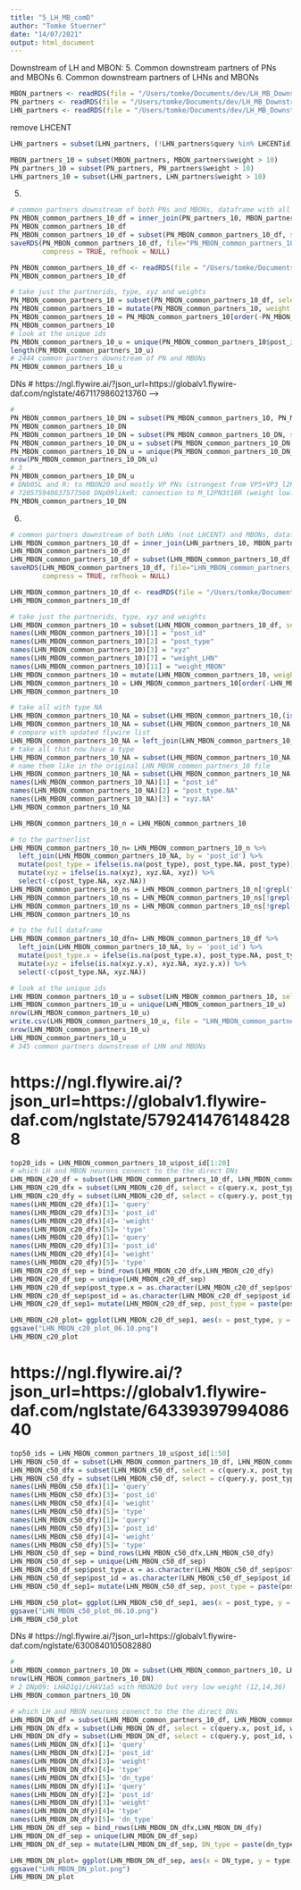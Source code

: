 ```yaml
---
title: "5_LH_MB_comD"
author: "Tomke Stuerner"
date: "14/07/2021"
output: html_document
---
```

Downstream of LH and MBON:
5. Common downstream partners of PNs and MBONs
6. Common downstream partners of LHNs and MBONs
```r
MBON_partners <- readRDS(file = "/Users/tomke/Documents/dev/LH_MB_Downstream/MBON_partner_summary_out_types_06.10.Rds")
PN_partners <- readRDS(file = "/Users/tomke/Documents/dev/LH_MB_Downstream/PN_partner_summary_out_types_05.10.Rds")
LHN_partners <- readRDS(file = "/Users/tomke/Documents/dev/LH_MB_Downstream/LHN_partner_summary_out_types_05.10.Rds")
```
remove LHCENT
```r
LHN_partners = subset(LHN_partners, (!LHN_partners$query %in% LHCENTid))
```

```r
MBON_partners_10 = subset(MBON_partners, MBON_partners$weight > 10)
PN_partners_10 = subset(PN_partners, PN_partners$weight > 10)
LHN_partners_10 = subset(LHN_partners, LHN_partners$weight > 10)
```
5.
```r
# common partners downstream of both PNs and MBONs, dataframe with all information
PN_MBON_common_partners_10_df = inner_join(PN_partners_10, MBON_partners_10, by = "post_id")
PN_MBON_common_partners_10_df
PN_MBON_common_partners_10_df = subset(PN_MBON_common_partners_10_df, select = -c(post_type, xyz.y.y) )
saveRDS(PN_MBON_common_partners_10_df, file="PN_MBON_common_partners_10_df_06.10.Rds", version = NULL,
        compress = TRUE, refhook = NULL)
```
```r
PN_MBON_common_partners_10_df <- readRDS(file = "/Users/tomke/Documents/dev/LH_MB_Downstream/PN_MBON_common_partners_10_df_14.7.Rds")
PN_MBON_common_partners_10_df
```

```r
# take just the partnerids, type, xyz and weights
PN_MBON_common_partners_10 = subset(PN_MBON_common_partners_10_df, select = c(post_id, type, xyz.y.x, PN_type, query.x, weight.x, MBON_type, query.y, weight.y) )
PN_MBON_common_partners_10 = mutate(PN_MBON_common_partners_10, weight = ((weight.x + weight.y)/2)) # average the weight of MBON and PN
PN_MBON_common_partners_10 = PN_MBON_common_partners_10[order(-PN_MBON_common_partners_10$weight),] # sort by that weight to see the top targets
PN_MBON_common_partners_10
# look at the unique ids
PN_MBON_common_partners_10_u = unique(PN_MBON_common_partners_10$post_id)
length(PN_MBON_common_partners_10_u)
# 2444 common partners downstream of PN and MBONs
PN_MBON_common_partners_10_u
```
DNs
# https://ngl.flywire.ai/?json_url=https://globalv1.flywire-daf.com/nglstate/4671179860213760 -->
```r
# 
PN_MBON_common_partners_10_DN = subset(PN_MBON_common_partners_10, PN_MBON_common_partners_10$post_id %in% p_DNid)
PN_MBON_common_partners_10_DN
PN_MBON_common_partners_10_DN = subset(PN_MBON_common_partners_10_DN, select = c(post_id, type, xyz.y.x, PN_type, query.x, weight.x, MBON_type, query.y, weight.y, weight))
PN_MBON_common_partners_10_DN_u = subset(PN_MBON_common_partners_10_DN, select = c(post_id, type, xyz.y.x))
PN_MBON_common_partners_10_DN_u = unique(PN_MBON_common_partners_10_DN_u)
nrow(PN_MBON_common_partners_10_DN_u)
# 3
PN_MBON_common_partners_10_DN_u
# DNb05L and R: to MBON20 and mostly VP PNs (strongest from VP5+VP3_l2PN, VP2_l2PN, VP2_adPN)
# 720575940637577560 DNp09likeR: connection to M_l2PN3t18R (weight low: 18,21)
PN_MBON_common_partners_10_DN
```

6.
```r
# common partners downstream of both LHNs (not LHCENT) and MBONs, dataframe with all information
LHN_MBON_common_partners_10_df = inner_join(LHN_partners_10, MBON_partners_10, by = "post_id")
LHN_MBON_common_partners_10_df
LHN_MBON_common_partners_10_df = subset(LHN_MBON_common_partners_10_df, select = -c(post_type.y, xyz.y.y) )
saveRDS(LHN_MBON_common_partners_10_df, file="LHN_MBON_common_partners_10_df_06.10.Rds", version = NULL,
        compress = TRUE, refhook = NULL)
```

```r
LHN_MBON_common_partners_10_df <- readRDS(file = "/Users/tomke/Documents/dev/LH_MB_Downstream/LHN_MBON_common_partners_10_df_29.9.Rds")
LHN_MBON_common_partners_10_df
```

```r
# take just the partnerids, type, xyz and weights
LHN_MBON_common_partners_10 = subset(LHN_MBON_common_partners_10_df, select = c(post_id, post_type.x, xyz.y.x, LHN_type, query.x, xyz.x.x, weight.x, MBON_type, query.y, xyz.x.y, weight.y) )
names(LHN_MBON_common_partners_10)[1] = "post_id"
names(LHN_MBON_common_partners_10)[2] = "post_type"
names(LHN_MBON_common_partners_10)[3] = "xyz"
names(LHN_MBON_common_partners_10)[7] = "weight_LHN"
names(LHN_MBON_common_partners_10)[11] = "weight_MBON"
LHN_MBON_common_partners_10 = mutate(LHN_MBON_common_partners_10, weight = ((weight_LHN + weight_MBON)/2)) # average the weight of MBON and PN
LHN_MBON_common_partners_10 = LHN_MBON_common_partners_10[order(-LHN_MBON_common_partners_10$weight),] # sort by that weight to see the top targets
LHN_MBON_common_partners_10
```
```r
# take all with type NA
LHN_MBON_common_partners_10_NA = subset(LHN_MBON_common_partners_10,(is.na(LHN_MBON_common_partners_10$post_type)))
LHN_MBON_common_partners_10_NA = subset(LHN_MBON_common_partners_10_NA, select = c(post_id, post_type))
# compare with updated flywire list
LHN_MBON_common_partners_10_NA = left_join(LHN_MBON_common_partners_10_NA, flywire_types, by = "post_id")
# take all that now have a type
LHN_MBON_common_partners_10_NA = subset(LHN_MBON_common_partners_10_NA, (!is.na(LHN_MBON_common_partners_10_NA$type)))
# name them like in the original LHN_MBON_common_partners_10 file
LHN_MBON_common_partners_10_NA = subset(LHN_MBON_common_partners_10_NA, select = c(-post_type))
names(LHN_MBON_common_partners_10_NA)[1] = "post_id"
names(LHN_MBON_common_partners_10_NA)[2] = "post_type.NA"
names(LHN_MBON_common_partners_10_NA)[3] = "xyz.NA"
LHN_MBON_common_partners_10_NA 
```
```r
LHN_MBON_common_partners_10_n = LHN_MBON_common_partners_10

# to the partnerlist
LHN_MBON_common_partners_10_n= LHN_MBON_common_partners_10_n %>%
  left_join(LHN_MBON_common_partners_10_NA, by = 'post_id') %>%
  mutate(post_type = ifelse(is.na(post_type), post_type.NA, post_type)) %>%
  mutate(xyz = ifelse(is.na(xyz), xyz.NA, xyz)) %>%
  select(-c(post_type.NA, xyz.NA))
LHN_MBON_common_partners_10_ns = LHN_MBON_common_partners_10_n[!grepl("LH",LHN_MBON_common_partners_10_n$post_type),, drop=FALSE]
LHN_MBON_common_partners_10_ns = LHN_MBON_common_partners_10_ns[!grepl("MBON",LHN_MBON_common_partners_10_ns$post_type),, drop=FALSE]
LHN_MBON_common_partners_10_ns = LHN_MBON_common_partners_10_ns[!grepl("PN",LHN_MBON_common_partners_10_ns$post_type),, drop=FALSE]
LHN_MBON_common_partners_10_ns

# to the full dataframe
LHN_MBON_common_partners_10_dfn= LHN_MBON_common_partners_10_df %>%
  left_join(LHN_MBON_common_partners_10_NA, by = 'post_id') %>%
  mutate(post_type.x = ifelse(is.na(post_type.x), post_type.NA, post_type.x)) %>%
  mutate(xyz = ifelse(is.na(xyz.y.x), xyz.NA, xyz.y.x)) %>%
  select(-c(post_type.NA, xyz.NA))

```
```r
# look at the unique ids
LHN_MBON_common_partners_10_u = subset(LHN_MBON_common_partners_10, select = c(post_id, post_type, xyz))
LHN_MBON_common_partners_10_u = unique(LHN_MBON_common_partners_10_u)
nrow(LHN_MBON_common_partners_10_u)
write.csv(LHN_MBON_common_partners_10_u, file = "LHN_MBON_common_partners_10_u_06.10.csv")
nrow(LHN_MBON_common_partners_10_u) 
LHN_MBON_common_partners_10_u
# 345 common partners downstream of LHN and MBONs
```
# https://ngl.flywire.ai/?json_url=https://globalv1.flywire-daf.com/nglstate/5792414761484288
```r
top20_ids = LHN_MBON_common_partners_10_u$post_id[1:20]
# which LH and MBON neurons conenct to the the direct DNs
LHN_MBON_c20_df = subset(LHN_MBON_common_partners_10_df, LHN_MBON_common_partners_10_df$post_id %in% top20_ids) 
LHN_MBON_c20_dfx = subset(LHN_MBON_c20_df, select = c(query.x, post_type.x, post_id, weight.x, LHN_type))
LHN_MBON_c20_dfy = subset(LHN_MBON_c20_df, select = c(query.y, post_type.x, post_id, weight.y, MBON_type))
names(LHN_MBON_c20_dfx)[1]= 'query'
names(LHN_MBON_c20_dfx)[3]= 'post_id'
names(LHN_MBON_c20_dfx)[4]= 'weight'
names(LHN_MBON_c20_dfx)[5]= 'type'
names(LHN_MBON_c20_dfy)[1]= 'query'
names(LHN_MBON_c20_dfy)[3]= 'post_id'
names(LHN_MBON_c20_dfy)[4]= 'weight'
names(LHN_MBON_c20_dfy)[5]= 'type'
LHN_MBON_c20_df_sep = bind_rows(LHN_MBON_c20_dfx,LHN_MBON_c20_dfy)
LHN_MBON_c20_df_sep = unique(LHN_MBON_c20_df_sep)
LHN_MBON_c20_df_sep$post_type.x = as.character(LHN_MBON_c20_df_sep$post_type.x)
LHN_MBON_c20_df_sep$post_id = as.character(LHN_MBON_c20_df_sep$post_id)
LHN_MBON_c20_df_sep1= mutate(LHN_MBON_c20_df_sep, post_type = paste(post_type.x,post_id))

LHN_MBON_c20_plot= ggplot(LHN_MBON_c20_df_sep1, aes(x = post_type, y = type, fill = weight, )) +   geom_tile()+ theme(text = element_text(size=8),axis.text.x = element_text(angle=90, hjust=1), axis.text.y = element_text(hjust=1))
ggsave("LHN_MBON_c20_plot_06.10.png")
LHN_MBON_c20_plot
```
# https://ngl.flywire.ai/?json_url=https://globalv1.flywire-daf.com/nglstate/6433939799408640
```r
top50_ids = LHN_MBON_common_partners_10_u$post_id[1:50]
LHN_MBON_c50_df = subset(LHN_MBON_common_partners_10_df, LHN_MBON_common_partners_10_df$post_id %in% top50_ids) 
LHN_MBON_c50_dfx = subset(LHN_MBON_c50_df, select = c(query.x, post_type.x, post_id, weight.x, LHN_type))
LHN_MBON_c50_dfy = subset(LHN_MBON_c50_df, select = c(query.y, post_type.x, post_id, weight.y, MBON_type))
names(LHN_MBON_c50_dfx)[1]= 'query'
names(LHN_MBON_c50_dfx)[3]= 'post_id'
names(LHN_MBON_c50_dfx)[4]= 'weight'
names(LHN_MBON_c50_dfx)[5]= 'type'
names(LHN_MBON_c50_dfy)[1]= 'query'
names(LHN_MBON_c50_dfy)[3]= 'post_id'
names(LHN_MBON_c50_dfy)[4]= 'weight'
names(LHN_MBON_c50_dfy)[5]= 'type'
LHN_MBON_c50_df_sep = bind_rows(LHN_MBON_c50_dfx,LHN_MBON_c50_dfy)
LHN_MBON_c50_df_sep = unique(LHN_MBON_c50_df_sep)
LHN_MBON_c50_df_sep$post_type.x = as.character(LHN_MBON_c50_df_sep$post_type.x)
LHN_MBON_c50_df_sep$post_id = as.character(LHN_MBON_c50_df_sep$post_id)
LHN_MBON_c50_df_sep1= mutate(LHN_MBON_c50_df_sep, post_type = paste(post_type.x,post_id))

LHN_MBON_c50_plot= ggplot(LHN_MBON_c50_df_sep1, aes(x = post_type, y = type, fill = weight, )) +   geom_tile()+ theme(text = element_text(size=5),axis.text.x = element_text(angle=90, hjust=1.0), axis.text.y = element_text(hjust=1.0))
ggsave("LHN_MBON_c50_plot_06.10.png")
LHN_MBON_c50_plot
```
DNs
# https://ngl.flywire.ai/?json_url=https://globalv1.flywire-daf.com/nglstate/6300840105082880
```r
# 
LHN_MBON_common_partners_10_DN = subset(LHN_MBON_common_partners_10, LHN_MBON_common_partners_10$post_id %in% p_DNid)
nrow(LHN_MBON_common_partners_10_DN)
# 2 DNp09: LHAD1g1/LHAV1a5 with MBON20 but very low weight (12,14,36)
LHN_MBON_common_partners_10_DN
```

```r
# which LH and MBON neurons conenct to the the direct DNs
LHN_MBON_DN_df = subset(LHN_MBON_common_partners_10_df, LHN_MBON_common_partners_10_df$post_id %in% LHN_MBON_common_partners_10_DN_u$post_id) 
LHN_MBON_DN_dfx = subset(LHN_MBON_DN_df, select = c(query.x, post_id, weight.x, LHN_type, post_type.x))
LHN_MBON_DN_dfy = subset(LHN_MBON_DN_df, select = c(query.y, post_id, weight.y, MBON_type, post_type.x))
names(LHN_MBON_DN_dfx)[1]= 'query'
names(LHN_MBON_DN_dfx)[2]= 'post_id'
names(LHN_MBON_DN_dfx)[3]= 'weight'
names(LHN_MBON_DN_dfx)[4]= 'type'
names(LHN_MBON_DN_dfx)[5]= 'dn_type'
names(LHN_MBON_DN_dfy)[1]= 'query'
names(LHN_MBON_DN_dfy)[2]= 'post_id'
names(LHN_MBON_DN_dfy)[3]= 'weight'
names(LHN_MBON_DN_dfy)[4]= 'type'
names(LHN_MBON_DN_dfy)[5]= 'dn_type'
LHN_MBON_DN_df_sep = bind_rows(LHN_MBON_DN_dfx,LHN_MBON_DN_dfy)
LHN_MBON_DN_df_sep = unique(LHN_MBON_DN_df_sep)
LHN_MBON_DN_df_sep = mutate(LHN_MBON_DN_df_sep, DN_type = paste(dn_type,post_id)) # add column with DN +id

LHN_MBON_DN_plot= ggplot(LHN_MBON_DN_df_sep, aes(x = DN_type, y = type, fill = weight, )) +   geom_tile()+ theme(text = element_text(size=8),axis.text.x = element_text(angle=90, hjust=1), axis.text.y = element_text(hjust=1))
ggsave("LHN_MBON_DN_plot.png")
LHN_MBON_DN_plot
```